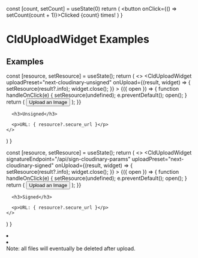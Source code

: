 



<Head>
  <title>CldUploadWidget Examples - Next Cloudinary</title>
  <meta name="og:title" content="CldUploadWidget Examples - Next Cloudinary" />
  <meta name="og:url" content={`https://next-cloudinary.spacejelly.dev/components/clduploadwidget/examples`} />
</Head>

<OgImage
  title="CldUploadWidget Examples"
  twitterTitle="CldUploadWidget Examples"
/>

  const [count, setCount] = useState(0)
  return (
    <button onClick={() => setCount(count + 1)}>Clicked {count} times!</button>
  )
}

# CldUploadWidget Examples

## Examples

  const [resource, setResource] = useState();
  return (
    <>
      <CldUploadWidget
        uploadPreset="next-cloudinary-unsigned"
        onUpload={(result, widget) => {
          setResource(result?.info);
          widget.close();
        }}
      >
        {({ open }) => {
          function handleOnClick(e) {
            setResource(undefined);
            e.preventDefault();
            open();
          }
          return (
            <button className={styles.button} onClick={handleOnClick}>
              Upload an Image
            </button>
          );
        }}
      </CldUploadWidget>

      <h3>Unsigned</h3>

      <p>URL: { resource?.secure_url }</p>
    </>
  )
}

  const [resource, setResource] = useState();
  return (
    <>
      <CldUploadWidget
        signatureEndpoint="/api/sign-cloudinary-params"
        uploadPreset="next-cloudinary-signed"
        onUpload={(result, widget) => {
          setResource(result?.info);
          widget.close();
        }}
      >
        {({ open }) => {
          function handleOnClick(e) {
            setResource(undefined);
            e.preventDefault();
            open();
          }
          return (
            <button className={styles.button} onClick={handleOnClick}>
              Upload an Image
            </button>
          );
        }}
      </CldUploadWidget>

      <h3>Signed</h3>

      <p>URL: { resource?.secure_url }</p>
    </>
  )
}

<ImageGrid>
  <li>
    <UnsignedUpload />
  </li>
  <li>
    <SignedUpload />
  </li>
</ImageGrid>

<Callout emoji={false}>
  Note: all files will eventually be deleted after upload.
</Callout>